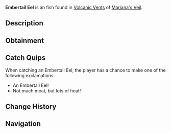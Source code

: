 {{FishInfobox
|image          = Embertail Eel.png
|rarity         = Uncommon
|sea            = First Sea
|location       = [[Volcanic Vents]]
|sublocation    = 
|sources        = Fishing Rod
|radar_location = 
|xp             = 90
|weather        = 
|time           = Night
|season         = Spring
|bait           = Flakes
|base_weight    = 4
|base_value     = 130
|weight_range   = 2.2
|base_chance    = 60
|base_resil     = 90
}}
'''Embertail Eel''' is an {{Rarity|Uncommon}} fish found in [[Volcanic Vents]] of [[Mariana's Veil]].

== Description ==
{{Description|A small eel with molten stripes that shimmer in the dark. It glows faintly at night.|Bestiary Entry}}

== Obtainment ==
{{Description|A small yet dangerous fish, not a fan of direct light.|Bestiary Hint}}
{{Fish Availability|
Mariana's Veil/Volcanic Vents
|top_rods      = 
Rapid Rod\224120.14\252636.42;
Fast Rod\223496.39\209307.22;
Firefly Rod\214021.79\225926.78;
Wildflower Rod\211877.6\209414.91;
Fungal Rod\211216.32\218958.47;
Training Rod\184880.38\184880.38;
Antler Rod\197727.88\204975.61;
Depthseeker Rod\208015.74\160117.02;
No-Life Rod\206942.16\205905.46;
Avalanche Rod\206592.61\143958.04;
Verdant Shear Rod\205321.69\175499.04;
Seraphic Rod\205094.87\205094.87;
Ethereal Prism Rod\202377.74\192921.72;
Trident Rod\201750.48\143360.18;
Free Spirit Rod\200047.68\143184.84;
Blazebringer Rod\199886.14\165285.46;
Zeus Rod\198374.51\175048.73;
Volcanic Rod\193769.87\132953.58;
Challenger's Rod\192724.84\187725.91;
Rod Of The Forgotten Fang\187280.46\187280.46;
Rod Of The Depths\181035\170616.94;
Rod Of The Exalted One\166578.67\159953.38;
Steady Rod\103172.38\75050.87
|recommended   = Depthseeker Rod
}}

== Catch Quips ==
When catching an Embertail Eel, the player has a chance to make one of the following exclamations:
* An Embertail Eel!
* Not much meat, but lots of heat!

== Change History ==
{{Change History|{{subst:Current Version}}}}

== Navigation ==
{{Fish Navbox|Volcanic Vents}}